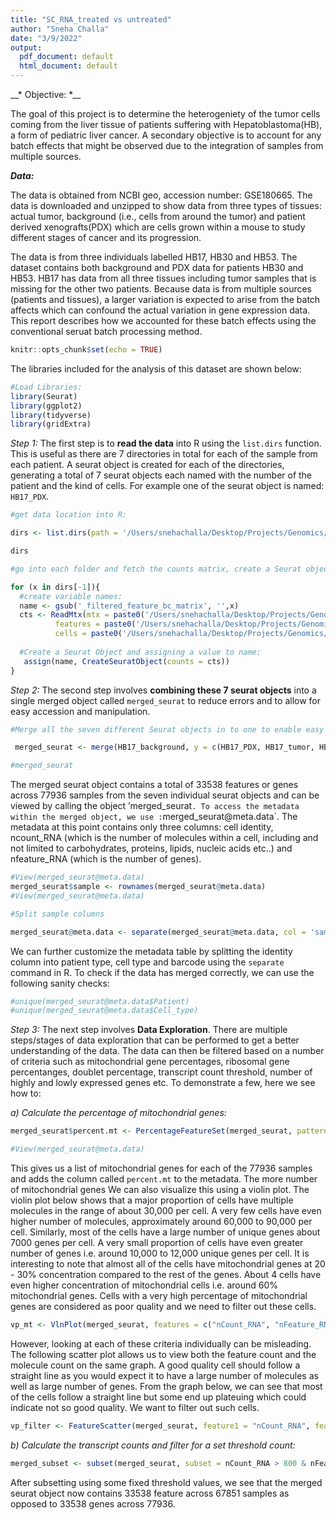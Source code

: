 ```yaml
---
title: "SC_RNA_treated vs untreated"
author: "Sneha Challa"
date: "3/9/2022"
output:
  pdf_document: default
  html_document: default
---
```


__* Objective: *__  

The goal of this project is to determine the heterogeniety of the tumor cells coming from the liver tissue of patients suffering with Hepatoblastoma(HB), a form of pediatric liver cancer. A secondary objective is to account for any batch effects that might be observed due to the integration of samples from multiple sources. 

__*Data: *__  

The data is obtained from NCBI geo, accession number: GSE180665. The data is downloaded and unzipped to show data from three types of tissues: actual tumor, background (i.e., cells from around the tumor) and patient derived xenografts(PDX) which are cells grown within a mouse to study different stages of cancer and its progression. 

The data is from three individuals labelled HB17, HB30 and HB53. The dataset contains both background and PDX data for patients HB30 and HB53. HB17 has data from all three tissues including tumor samples that is missing for the other two patients. Because data is from multiple sources (patients and tissues), a larger variation is expected to arise from the batch affects which can confound the actual variation in gene expression data. This report describes how we accounted for these batch effects using the conventional seruat batch processing method. 

```r
knitr::opts_chunk$set(echo = TRUE)
```

The libraries included for the analysis of this dataset are shown below: 
```r
#Load Libraries:
library(Seurat)
library(ggplot2)
library(tidyverse)
library(gridExtra)
```

*Step 1:*  The first step is to __read the data__ into R using the `list.dirs` function. This is useful as there are 7 directories in total for each of the sample from each patient. A seurat object is created for each of the directories, generating a total of 7 seurat objects each named with the number of the patient and the kind of cells. For example one of the seurat object is named: `HB17_PDX`.
```r
#get data location into R: 

dirs <- list.dirs(path = '/Users/snehachalla/Desktop/Projects/Genomics/SCRNA', recursive = F, full.names = F)

dirs

#go into each folder and fetch the counts matrix, create a Seurat object and assign to a variable

for (x in dirs[-1]){
  #create variable names:
  name <- gsub('_filtered_feature_bc_matrix', '',x)
  cts <- ReadMtx(mtx = paste0('/Users/snehachalla/Desktop/Projects/Genomics/SCRNA/',x,'/matrix.mtx.gz'),
          features = paste0('/Users/snehachalla/Desktop/Projects/Genomics/SCRNA/',x,'/features.tsv.gz'),
          cells = paste0('/Users/snehachalla/Desktop/Projects/Genomics/SCRNA/',x, '/barcodes.tsv.gz'))
          
  #Create a Seurat Object and assigning a value to name:
   assign(name, CreateSeuratObject(counts = cts))
}
```

*Step 2:* The second step involves __combining these 7 seurat objects__ into a single merged object called `merged_seurat` to reduce errors and to allow for easy accession and manipulation. 
```r
#Merge all the seven different Seurat objects in to one to enable easy QC: 

 merged_seurat <- merge(HB17_background, y = c(HB17_PDX, HB17_tumor, HB30_PDX, HB30_tumor,HB53_background, HB53_tumor), add.cell.ids = ls()[3:9], project = "HB")

#merged_seurat
```

The merged seurat object contains a total of 33538 features or genes across 77936 samples from the seven individual seurat objects and can be viewed by calling the object 'merged_seurat`. To access the metadata within the merged object, we use : `merged_seurat@meta.data`. The metadata at this point contains only three columns: cell identity, ncount_RNA (which is the number of molecules within a cell, including and not limited to carbohydrates, proteins, lipids, nucleic acids etc..) and nfeature_RNA (which is the number of genes). 

```r

#View(merged_seurat@meta.data)
merged_seurat$sample <- rownames(merged_seurat@meta.data)
#View(merged_seurat@meta.data)

#Split sample columns

merged_seurat@meta.data <- separate(merged_seurat@meta.data, col = 'sample', into = c('Patient', "Cell_type", "Barcode"), sep = "_")

```

We can further customize the metadata table by splitting the identity column into patient type, cell type and barcode using the `separate` command in R. To check if the data has merged correctly, we can use the following sanity checks: 
```r
#unique(merged_seurat@meta.data$Patient)
#unique(merged_seurat@meta.data$Cell_type)
```
 
*Step 3:* The next step involves __Data Exploration__. There are multiple steps/stages of data exploration that can be performed to get a better understanding of the data. The data can then be filtered based on a number of criteria such as mitochondrial gene percentages, ribosomal gene percentanges, doublet percentage, transcript count threshold, number of highly and lowly expressed genes etc. To demonstrate a few, here we see how to:

*a) Calculate the percentage of mitochondrial genes:*
```r
merged_seurat$percent.mt <- PercentageFeatureSet(merged_seurat, pattern = '^MT-')

#View(merged_seurat@meta.data)
```
This gives us a list of mitochondrial genes for each of the 77936 samples and adds the column called `percent.mt` to the metadata. The more number of mitochondrial genes  We can also visualize this using a violin plot. The violin plot below shows that a major proportion of cells have multiple molecules in the range of about 30,000 per cell. A very few cells have even higher number of molecules, approximately around 60,000 to 90,000 per cell. Similarly, most of the cells have a large number of unique genes about 7000 genes per cell. A very small proportion of cells have even greater number of genes i.e. around 10,000 to 12,000 unique genes per cell. It is interesting to note that almost all of the cells have mitochondrial genes at 20 - 30% concentration compared to the rest of the genes. About 4 cells have even higher concentration of mitochondrial cells i.e. around 60% mitochondrial genes. Cells with a very high percentage of mitochondrial genes are considered as poor quality and we need to filter out these cells. 

```r
vp_mt <- VlnPlot(merged_seurat, features = c("nCount_RNA", "nFeature_RNA",          "percent.mt", ncol=3))
```

However, looking at each of these criteria individually can be misleading. The following scatter plot allows us to view both the feature count and the molecule count on the same graph. A good quality cell should follow a straight line as you would expect it to have a large number of molecules as well as large number of genes. From the graph below, we can see that most of the cells follow a straight line but some end up plateuing which could indicate not so good quality. We want to filter out such cells. 

```r

vp_filter <- FeatureScatter(merged_seurat, feature1 = "nCount_RNA", feature2 = "nFeature_RNA") + geom_smooth(method = lm)
```

*b) Calculate the transcript counts and filter for a set threshold count:*
```r
merged_subset <- subset(merged_seurat, subset = nCount_RNA > 800 & nFeature_RNA > 500 & percent.mt < 10)
```
After subsetting using some fixed threshold values, we see that the merged seurat object now contains 33538 feature across 67851 samples as opposed to 33538 genes across 77936. 






